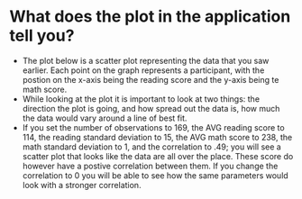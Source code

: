 # What does the plot in the application tell you?
* The plot below is a scatter plot representing the data that you saw earlier. Each point on the graph represents a participant, with the postion on the x-axis being the reading score and the y-axis being te math score.
* While looking at the plot it is important to look at two things: the direction the plot is going, and how spread out the data is, how much the data would vary around a line of best fit.
* If you set the number of observations to 169, the AVG reading score to 114, the reading standard deviation to 15, the AVG math score to 238, the math standard deviation to 1, and the correlation to .49; you will see a scatter plot that looks like the data are all over the place. These score do however have a postive correlation between them. If you change the correlation to 0 you will be able to see how the same parameters would look with a stronger correlation.
